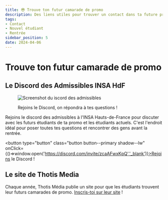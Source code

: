 ```yaml
---
title: 😎 Trouve ton futur camarade de promo
description: Des liens utiles pour trouver un contact dans ta future promo
tags:
- Contact
- Nouvel étudiant
- Rentrée
sidebar_position: 5
date: 2024-04-06
---
```


# Trouve ton futur camarade de promo

## Le Discord des Admissibles INSA HdF
<figure>

![Screenshot du iscord des admissibles](/img/insa/discord-admissibles.png)
<figcaption>Rejoins le Discord, on répondra à tes questions ! </figcaption>
</figure>
Rejoins le discord des admissibles à l'INSA Hauts-de-France pour discuter avec les futurs étudiants de ta promo et les étudiants actuels. C'est l'endroit idéal pour poser toutes tes questions et rencontrer des gens avant la rentrée.

<button type="button" class="button button--primary shadow--lw" onClick={()=>window.open('https://discord.com/invite/zcaAFwxKpQ','_blank')}>Rejoins le Discord !</button>


## Le site de Thotis Media
Chaque année, Thotis Média publie un site pour que les étudiants trouvent leur futurs camarades de promo. [Inscris-toi sur leur site](https://thotismedia.com/trouve-ton-futur-camarade-thotis/) !





